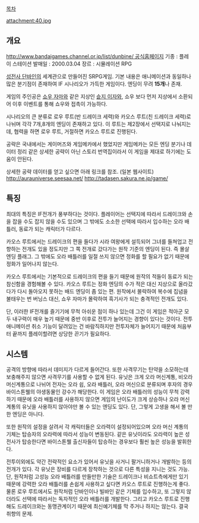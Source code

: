 [[목차]]

attachment:40.jpg

== 개요 ==
[[http://www.bandaigames.channel.or.jp/list/dunbine/ 공식홈페이지]]
기종 : 플레이 스테이션 
발매일 : 2000.03.04
장르 : 시뮬레이션 RPG

[[성전사 단바인]]의 세계관으로 만들어진 SRPG게임. 기본 내용은 애니메이션과 동일하나 많은 분기점이 존재하여 IF 시나리오가 가득한 게임이다. 엔딩이 무려 '''15개'''나 존재.

게임의 주인공은 [[쇼우 자마]]와 같은 지상인 [[슌지 이자와]], 쇼우 보다 먼저 지상에서 소환되어 이후 이벤트를 통해 쇼우와 접촉이 가능하다.

시나리오의 큰 분류로 로우 루트(반 드레이크 세력)와 카오스 루트(친 드레이크 세력)로 나뉘며 각각 7개,8개의 엔딩이 존재하고 있다. 이 루트는 제2장에서 선택지로 나눠지는데, 협력을 하면 로우 루트, 거절하면 카오스 루트로 진행된다.

공략은 국내에서는 게이머즈와 게임메카에서 했었지만 게임메카는 모든 엔딩 분기나 데이터 정리 같은 상세한 공략이 아닌 스토리 번역집이라서 이 게임을 제대로 하기에는 도움이 안된다.

상세한 공략 데이터를 얻고 싶으면 아래 링크를 참조. (일본 웹사이트)
http://aurauniverse.seesaa.net/
http://tadasen.sakura.ne.jp/game/

== 특징 ==
최대의 특징은 IF전개가 풍부하다는 것이다. 플레이어는 선택지에 따라서 드레이크와 손을 잡을 수도 잡지 않을 수도 있으며 그 밖에도 소소한 선택에 따라서 입수하는 오라 배틀러, 동료가 되는 캐릭터가 다르다.

카오스 루트에서는 드레이크의 편을 들다가 시라 여왕에게 설득되어 그녀를 들쳐업고 전향하는 전개도 있을 정도지만 그 쪽 전개로 갔다가는 원작 기준의 엔딩이 된다. 즉 몰살 엔딩 플래그. 그 밖에도 오라 배틀러를 일절 쓰지 않으면 정화를 할 필요가 없기 때문에 정화가 일어나지 않는다.

카오스 루트에서는 기본적으로 드레이크의 편을 들기 때문에 원작의 적들이 동료가 되는 참신함을 경험해볼 수 있다. 카오스 루트는 정화 엔딩의 수가 적은 대신 지상으로 올라갔다가 다시 돌아오지 못하는 배드 엔딩이 좀 있는 편. 원작에서 몰락하여 복수에 집념을 불태우는 번 버닝스 대신, 쇼우 자마가 몰락하여 흑기사가 되는 충격적인 전개도 있다.

단, 이러한 IF전개를 즐기기에 무척 아쉬운 점이 하나 있는데 그건 이 게임은 적아군 모두 내구력이 매우 높기 때문에 중반 이후로 전투가 늘어지는 경향이 있다는 것이다. 전투 애니메이션 취소 기능이 달려있는 건 바람직하지만 전투자체가 늘어지기 때문에 처음부터 끝까지 플레이할려면 상당한 끈기가 필요하다.

== 시스템 ==
공격의 방향에 따라서 데미지가 다르게 들어간다. 또한 사격무기는 탄약을 소모하는데 보충해주지 않으면 사격무기를 사용할 수 없게 된다. 유닛은 크게 오라 머신계통, 비오라 머신계통으로 나뉘어 전자는 오라 쉽, 오라 배틀러, 오라 머신으로 분류되며 후자의 경우 바이스톤웰의 야생동물인 강수가 해당한다. 이 게임은 오라 배틀러의 성능이 무척 강력하기 때문에 오라 배틀러를 사용하지 않으면 게임의 난이도가 크게 상승하나 오라 머신 계통의 유닛을 사용하지 않아야만 볼 수 있는 엔딩도 있다. 단, 그렇게 고생을 해서 볼 만한 엔딩은 아니다.

또한 원작의 설정을 살려서 각 캐릭터들은 오라력이 설정되어있으며 오라 머신 계통의 기체는 탑승자의 오라력에 따라서 성능이 변동된다. 같은 유닛이라도 오라력이 높은 성전사가 탑승한다면 바이스톤웰 출신자들이 탑승하는 경우보다 훨씬 높은 성능을 발휘한다.

전투이외에도 약간 전략적인 요소가 있어서 유닛을 사거니 팔거니하거나 개발하는 등의 전개가 있다. 각 유닛은 장비를 다르게 장착하는 것으로 다른 특성을 지니는 것도 가능. 단, 원작처럼 고성능 오라 배틀러를 만들만한 기술은 드레이크나 비쇼트측에게만 있기 때문에 강력한 오라 배틀러를 손쉽게 사용하고 싶다면 카오스 루트로 진행하는게 좋다. 물론 로우 루트에서도 원작처럼 단바인이나 빌바인 같은 기체를 입수하고, 또 그렇지 않더라도 선택에 따라서는 독자적인 오라 배틀러를 개발한다. 그리고 카오스 루트로 진행해도 드레이크와는 동맹관계이기 때문에 최신예기체를 막 주거나 하지는 않는다. 결국 취향의 문제.
